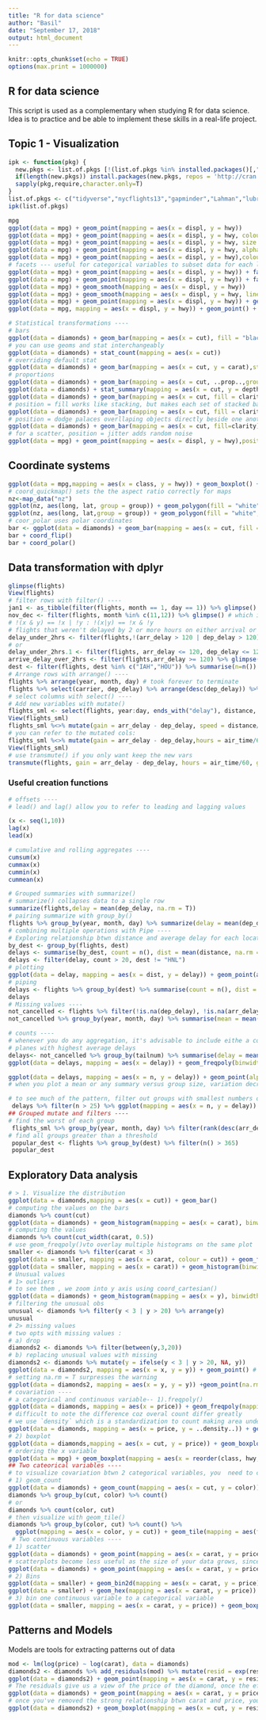 ```yaml
---
title: "R for data science"
author: "Basil"
date: "September 17, 2018"
output: html_document
---
```


```r
knitr::opts_chunk$set(echo = TRUE)
options(max.print = 1000000)
```

## R for data science

This script is used as a complementary when studying R for data science. Idea is to practice and be able to implement these skills in a real-life project.

## Topic 1 - Visualization

```r
ipk <- function(pkg) {
  new.pkgs <- list.of.pkgs [!(list.of.pkgs %in% installed.packages()[,"Package"])]
  if(length(new.pkgs)) install.packages(new.pkgs, repos = 'http://cran.us.r-project.org',dependencies = T)
  sapply(pkg,require,character.only=T)
}
list.of.pkgs <- c("tidyverse","nycflights13","gapminder","Lahman","lubridate","magrittr","hexbin","modelr","corrr")
ipk(list.of.pkgs)
```

```r
mpg
ggplot(data = mpg) + geom_point(mapping = aes(x = displ, y = hwy))
ggplot(data = mpg) + geom_point(mapping = aes(x = displ, y = hwy, colour = class)) #colour
ggplot(data = mpg) + geom_point(mapping = aes(x = displ, y = hwy, size = class)) #size
ggplot(data = mpg) + geom_point(mapping = aes(x = displ, y = hwy, alpha = class)) # alpha - controls transparency
ggplot(data = mpg) + geom_point(mapping = aes(x = displ, y = hwy),colour = "darkgrey") # manually selecting aesthetics
# facets --- useful for categorical variables to subset data for each level of given category
ggplot(data = mpg) + geom_point(mapping = aes(x = displ, y = hwy)) + facet_wrap(~class,nrow = 2) #facet_wrap() with a single variable, otherwise use facet_grid()
ggplot(data = mpg) + geom_point(mapping = aes(x = displ, y = hwy)) + facet_grid(drv~cyl)
ggplot(data = mpg) + geom_smooth(mapping = aes(x = displ, y = hwy))
ggplot(data = mpg) + geom_smooth(mapping = aes(x = displ, y = hwy, linetype = drv)) # 3 lines based on drives
ggplot(data = mpg) + geom_point(mapping = aes(x = displ, y = hwy)) + geom_smooth(mapping = aes(x = displ, y = hwy)) # redundant
ggplot(data = mpg, mapping = aes(x = displ, y = hwy)) + geom_point() + geom_smooth() # better, less wordy

# Statistical transformations ----
# bars
ggplot(data = diamonds) + geom_bar(mapping = aes(x = cut), fill = "black")
# you can use geoms and stat interchangeably
ggplot(data = diamonds) + stat_count(mapping = aes(x = cut))
# overriding default stat
ggplot(data = diamonds) + geom_bar(mapping = aes(x = cut, y = carat),stat="identity") # maps raw values of y as is in data
# proportions
ggplot(data = diamonds) + geom_bar(mapping = aes(x = cut, ..prop..,group = 1))
ggplot(data = diamonds) + stat_summary(mapping = aes(x = cut, y = depth), fun.ymin = min, fun.ymax = max, fun.y = median)
ggplot(data = diamonds) + geom_bar(mapping = aes(x = cut, fill = clarity))
# position = fill works like stacking, but makes each set of stacked bars the same height which makes it easier to compare proportions accross groups
ggplot(data = diamonds) + geom_bar(mapping = aes(x = cut, fill = clarity),position = "fill")
# position = dodge palaces overllaping objects directly beside one another, making it easier to compare individual values
ggplot(data = diamonds) + geom_bar(mapping = aes(x = cut, fill=clarity), position = "dodge")
# for a scatter, position = jitter adds random noise
ggplot(data = mpg) + geom_point(mapping = aes(x = displ, y = hwy),position = "jitter")
```
## Coordinate systems

```r
ggplot(data = mpg,mapping = aes(x = class, y = hwy)) + geom_boxplot() + coord_flip()
# coord_quickmap() sets the the aspect ratio correctly for maps
nz<-map_data("nz")
ggplot(nz, aes(long, lat, group = group)) + geom_polygon(fill = "white", colour = "black")
ggplot(nz, aes(long, lat,group = group)) + geom_polygon(fill = "white", colour = "black") + coord_quickmap()
# coor_polar uses polar coordinates
bar <- ggplot(data = diamonds) + geom_bar(mapping = aes(x = cut, fill = cut), show.legend = F, width = 1) + theme(aspect.ratio = 1) + labs(x = NULL, y = NULL)
bar + coord_flip()
bar + coord_polar()
```
## Data transformation with dplyr

```r
glimpse(flights)
View(flights)
# filter rows with filter() ----
jan1 <- as_tibble(filter(flights, month == 1, day == 1)) %>% glimpse()
nov_dec <- filter(flights, month %in% c(11,12)) %>% glimpse() # which is easier to write than month== 11 | month == 12
# !(x & y) == !x | !y : !(x|y) == !x & !y
# flights that weren't delayed by 2 or more hours on either arrival or depature, use either
delay_under_2hrs <- filter(flights,!(arr_delay > 120 | dep_delay > 120)) %>% glimpse()
# or
delay_under_2hrs.1 <- filter(flights, arr_delay <= 120, dep_delay <= 120) %>% glimpse()
arrive_delay_over_2hrs <- filter(flights,arr_delay >= 120) %>% glimpse()
dest <- filter(flights, dest %in% c("IAH","HOU")) %>% summarise(n=n()) %>% glimpse()
# Arrange rows with arrange() ----
flights %>% arrange(year, month, day) # took forever to terminate
flights %>% select(carrier, dep_delay) %>% arrange(desc(dep_delay)) %>% slice(1:15)
# select columns with select() ----
# Add new variables with mutate()
flights_sml <- select(flights, year:day, ends_with("delay"), distance, air_time)
View(flights_sml)
flights_sml %<>% mutate(gain = arr_delay - dep_delay, speed = distance/air_time * 60)
# you can refer to the mutated cols:
flights_sml %<>% mutate(gain = arr_delay - dep_delay,hours = air_time/60, gain_per_hour = gain/hours)
View(flights_sml)
# use transmute() if you only want keep the new vars
transmute(flights, gain = arr_delay - dep_delay, hours = air_time/60, gain_per_hour = gain/hours)
```
### Useful creation functions

```r
# offsets ----
# lead() and lag() allow you to refer to leading and lagging values

(x <- seq(1,10))
lag(x)
lead(x)

# cumulative and rolling aggregates ----
cumsum(x)
cummax(x)
cummin(x)
cummean(x)

# Grouped summaries with summarize()
# summarize() collapses data to a single row
summarize(flights,delay = mean(dep_delay, na.rm = T))
# pairing summarize with group_by()
flights %>% group_by(year, month, day) %>% summarize(delay = mean(dep_delay, na.rm = T))
# combining multiple operations with Pipe ----
# Exploring relationship btwn distance and average delay for each location
by_dest <- group_by(flights, dest)
delays <- summarise(by_dest, count = n(), dist = mean(distance, na.rm = T), delay = mean(arr_delay, na.rm = T))
delays <- filter(delay, count > 20, dest != "HNL")
# plotting
ggplot(data = delay, mapping = aes(x = dist, y = delay)) + geom_point(aes(size = count), alpha = 1/3) + geom_smooth(se = F)
# piping
delays <- flights %>% group_by(dest) %>% summarise(count = n(), dist = mean(distance, na.rm = T), delay = mean(arr_delay, na.rm = T)) %>% filter(count > 20, dest != "HNL")
delays
# Missing values ----
not_cancelled <- flights %>% filter(!is.na(dep_delay), !is.na(arr_delay))
not_cancelled %>% group_by(year, month, day) %>% summarise(mean = mean(dep_delay)) %>% slice(1:10)

# counts ----
# whenever you do any aggregation, it's advisable to include eithe a count (n()), or a count of nonmissing values (sum(!is.na(x))). Helps check that you are not drawing conclusions on very small amounts of data
# planes with highest average delays
delays<- not_cancelled %>% group_by(tailnum) %>% summarise(delay = mean(arr_delay), n= n())
ggplot(data = delays, mapping = aes(x = delay)) + geom_freqpoly(binwidth = 10)

ggplot(data = delays, mapping = aes(x = n, y = delay)) + geom_point(alpha = 1/10)
# when you plot a mean or any summary versus group size, variation decreases as the sample size increases

# to see much of the pattern, filter out groups with smallest numbers of observations
 delays %>% filter(n > 25) %>% ggplot(mapping = aes(x = n, y = delay)) + geom_point(alpha = 1/10)
## Grouped mutate and filters ----
# find the worst of each group
 flights_sml %>% group_by(year, month, day) %>% filter(rank(desc(arr_delay)) < 10)
# find all groups greater than a threshold
 popular_dest <- flights %>% group_by(dest) %>% filter(n() > 365)
 popular_dest
```
## Exploratory Data analysis
```r
# > 1. Visualize the distribution
ggplot(data = diamonds,mapping = aes(x = cut)) + geom_bar()
# computing the values on the bars 
diamonds %>% count(cut)
ggplot(data = diamonds) + geom_histogram(mapping = aes(x = carat), binwidth = .5)
# computing the values
diamonds %>% count(cut_width(carat, 0.5))
# use geom_freqpoly()vto overlay multiple histograms on the same plot
smaller <- diamonds %>% filter(carat < 3)
ggplot(data = smaller, mapping = aes(x = carat, colour = cut)) + geom_freqpoly(binwidth = 0.1)
ggplot(data = smaller, mapping = aes(x = carat)) + geom_histogram(binwidth = 0.01) # depicts existence of subgroups
# Unusual values 
# 1> outliers
# to see them , we zoom into y axis using coord_cartesian()
ggplot(data = diamonds) + geom_histogram(mapping = aes(x = y), binwidth = 0.5) + coord_cartesian(ylim = c(0, 50))
# filtering the unusual obs
unusual <- diamonds %>% filter(y < 3 | y > 20) %>% arrange(y)
unusual
# 2> missing values
# two opts with missing values : 
# a) drop
diamonds2 <- diamonds %>% filter(between(y,3,20))
# b) replacing unusual values with missing
diamonds2 <- diamonds %>% mutate(y = ifelse(y < 3 | y > 20, NA, y))
ggplot(data = diamonds2, mapping = aes(x = x, y = y)) + geom_point() # warning that missing values removed
# setting na.rm = T surpresses the warning
ggplot(data = diamonds2, mapping = aes(x = y, y = y)) +geom_point(na.rm = T)
# covariation ----
# a categorical and continuous variable-- 1).freqpoly()
ggplot(data = diamonds, mapping = aes(x = price)) + geom_freqpoly(mapping = aes(colour = cut), binwidth = 50)
# difficult to note the difference coz overal count differ greatly
# we use `density` which is a standardization to count making area under each frequency polygon to be 1
ggplot(data = diamonds, mapping = aes(x = price, y = ..density..)) + geom_freqpoly(aes(colour = cut), binwidth = 500)
# 2) boxplot
ggplot(data = diamonds,mapping = aes(x = cut, y = price)) + geom_boxplot()
# ordering the x variable
ggplot(data = mpg) + geom_boxplot(mapping = aes(x = reorder(class, hwy,FUN = median), y = hwy)) + coord_flip()
## Two cateorical variables ----
# to visualize covariation btwn 2 categorical variables, you  need to count number of observations for each combination
# 1) geom_count
ggplot(data = diamonds) + geom_count(mapping = aes(x = cut, y = color))
diamonds %>% group_by(cut, color) %>% count()
# or 
diamonds %>% count(color, cut)
# then visualize with geom_tile()
diamonds %>% group_by(color, cut) %>% count() %>% 
  ggplot(mapping = aes(x = color, y = cut)) + geom_tile(mapping = aes(fill = n))
 # Two continuous variables ----
# 1) scatter
ggplot(data = diamonds) + geom_point(mapping = aes(x = carat, y = price))
# scatterplots become less useful as the size of your data grows, since points begin to overplot
ggplot(data = diamonds) + geom_point(mapping = aes(x = carat, y = price), alpha = 1/100) # alpha improves transparency
# 2) Bins
ggplot(data = smaller) + geom_bin2d(mapping = aes(x = carat, y = price)) # divides coordinate plane into 2D bins
ggplot(data = smaller) + geom_hex(mapping = aes(x = carat, y = price))
# 3) bin one continuous variable to a categorical variable
ggplot(data = smaller, mapping = aes(x = carat, y = price)) + geom_boxplot(mapping = aes(group = cut_width(carat, 0.1)))
```
## Patterns and Models
Models are tools for extracting patterns out of data

```r
mod <- lm(log(price) ~ log(carat), data = diamonds) 
diamonds2 <- diamonds %>% add_residuals(mod) %>% mutate(resid = exp(resid))
ggplot(data = diamonds2) + geom_point(mapping = aes(x = carat, y = resid))
# The residuals give us a view of the price of the diamond, once the effect of the carat has been removed
ggplot(data = diamonds) + geom_point(mapping = aes(x = carat, y = price)) # concave shape, reason we use log transformation
# once you've removed the strong relationship btwn carat and price, you can see what you expect in the relationship btwn cut and price - relative to the size, better quality diamonds are more expensive
ggplot(data = diamonds2) + geom_boxplot(mapping = aes(x = cut, y = resid))

```
